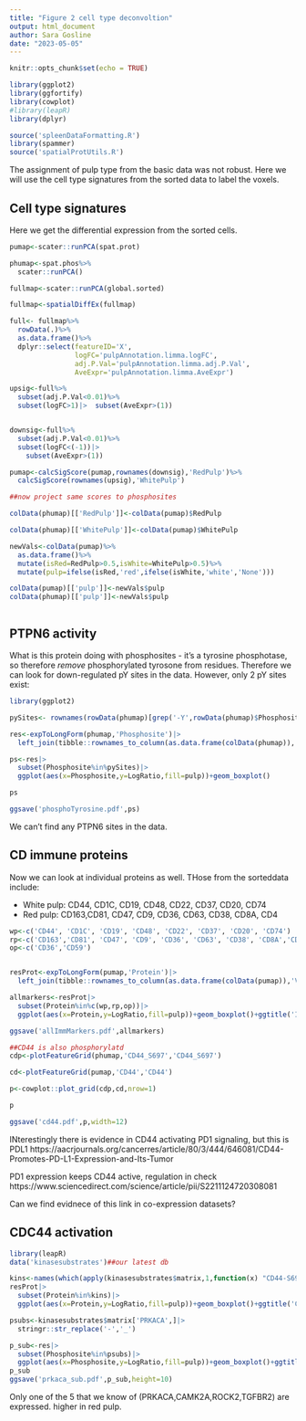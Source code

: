 ```yaml
---
title: "Figure 2 cell type deconvoltion"
output: html_document
author: Sara Gosline
date: "2023-05-05"
---
```


```r
knitr::opts_chunk$set(echo = TRUE)

library(ggplot2)
library(ggfortify)
library(cowplot)
#library(leapR)
library(dplyr)

source('spleenDataFormatting.R')
library(spammer)
source('spatialProtUtils.R')
```

The assignment of pulp type from the basic data was not robust. Here we will use the cell type signatures from the sorted data to label the voxels.


## Cell type signatures

Here we get the differential expression from the sorted cells.

```r


pumap<-scater::runPCA(spat.prot)

phumap<-spat.phos%>%
  scater::runPCA()

fullmap<-scater::runPCA(global.sorted)

fullmap<-spatialDiffEx(fullmap)

full<- fullmap%>%
  rowData(.)%>%
  as.data.frame()%>%
  dplyr::select(featureID='X',
                logFC='pulpAnnotation.limma.logFC',
                adj.P.Val='pulpAnnotation.limma.adj.P.Val',
                AveExpr='pulpAnnotation.limma.AveExpr')

upsig<-full%>%
  subset(adj.P.Val<0.01)%>%
  subset(logFC>1)|>  subset(AveExpr>(1))


downsig<-full%>%
  subset(adj.P.Val<0.01)%>%
  subset(logFC<(-1))|>
    subset(AveExpr>(1))

pumap<-calcSigScore(pumap,rownames(downsig),'RedPulp')%>%
  calcSigScore(rownames(upsig),'WhitePulp')

##now project same scores to phosphosites

colData(phumap)[['RedPulp']]<-colData(pumap)$RedPulp

colData(phumap)[['WhitePulp']]<-colData(pumap)$WhitePulp

newVals<-colData(pumap)%>%
  as.data.frame()%>%
  mutate(isRed=RedPulp>0.5,isWhite=WhitePulp>0.5)%>%
  mutate(pulp=ifelse(isRed,'red',ifelse(isWhite,'white','None')))

colData(pumap)[['pulp']]<-newVals$pulp
colData(phumap)[['pulp']]<-newVals$pulp



```

## PTPN6 activity
What is this protein doing with phosphosites - it's a tyrosine phosphotase, so therefore _remove_ phosphorylated tyrosone from residues. Therefore we can look for down-regulated pY sites in the data. However, only 2 pY sites exist:

```r
library(ggplot2)

pySites<- rownames(rowData(phumap)[grep('-Y',rowData(phumap)$Phosphosite),])

res<-expToLongForm(phumap,'Phosphosite')|>
  left_join(tibble::rownames_to_column(as.data.frame(colData(phumap)),'Voxel'))

ps<-res|>
  subset(Phosphosite%in%pySites)|>
  ggplot(aes(x=Phosphosite,y=LogRatio,fill=pulp))+geom_boxplot()

ps

ggsave('phosphoTyrosine.pdf',ps)
```
We can't find any PTPN6 sites in the data.

## CD immune proteins

Now we can look at individual proteins as well. THose from the sorteddata include:

- White pulp: CD44, CD1C, CD19, CD48, CD22, CD37, CD20, CD74
- Red pulp: CD163,CD81, CD47, CD9, CD36, CD63, CD38, CD8A, CD4

```r
wp<-c('CD44', 'CD1C', 'CD19', 'CD48', 'CD22', 'CD37', 'CD20', 'CD74')
rp<-c('CD163','CD81', 'CD47', 'CD9', 'CD36', 'CD63', 'CD38', 'CD8A','CD4')
op<-c('CD36','CD59')


resProt<-expToLongForm(pumap,'Protein')|>
  left_join(tibble::rownames_to_column(as.data.frame(colData(pumap)),'Voxel'))

allmarkers<-resProt|>
  subset(Protein%in%c(wp,rp,op))|>
  ggplot(aes(x=Protein,y=LogRatio,fill=pulp))+geom_boxplot()+ggtitle('Immune markers')

ggsave('allImmMarkers.pdf',allmarkers)

##CD44 is also phosphorylatd
cdp<-plotFeatureGrid(phumap,'CD44_S697','CD44_S697')

cd<-plotFeatureGrid(pumap,'CD44','CD44')

p<-cowplot::plot_grid(cdp,cd,nrow=1)

p

ggsave('cd44.pdf',p,width=12)
```

INterestingly there is evidence in CD44 activating PD1 signaling, but this is PDL1
https://aacrjournals.org/cancerres/article/80/3/444/646081/CD44-Promotes-PD-L1-Expression-and-Its-Tumor
  
PD1 expression keeps CD44 active, regulation in check
https://www.sciencedirect.com/science/article/pii/S2211124720308081
  
Can we find evidnece of this link in co-expression datasets?

## CDC44 activation

```r
library(leapR)
data('kinasesubstrates')##our latest db

kins<-names(which(apply(kinasesubstrates$matrix,1,function(x) "CD44-S697"%in%x)))
resProt|>
  subset(Protein%in%kins)|>
  ggplot(aes(x=Protein,y=LogRatio,fill=pulp))+geom_boxplot()+ggtitle('CD44 Kinases')

psubs<-kinasesubstrates$matrix['PRKACA',]|>
  stringr::str_replace('-','_')

p_sub<-res|>
  subset(Phosphosite%in%psubs)|>
  ggplot(aes(x=Phosphosite,y=LogRatio,fill=pulp))+geom_boxplot()+ggtitle('PRKACA Substrates')+coord_flip()
p_sub
ggsave('prkaca_sub.pdf',p_sub,height=10)
```
Only one of the 5 that we know of (PRKACA,CAMK2A,ROCK2,TGFBR2) are expressed. higher in red pulp. 



